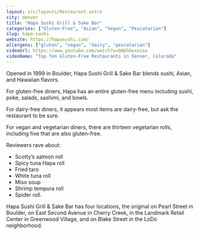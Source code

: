 ```yaml
---
layout: src/layouts/Restaurant.astro
city: denver
title: "Hapa Sushi Grill & Sake Bar"
categories: ["Gluten-Free", "Asian", "Vegan", "Pescatarian"]
slug: hapa-sushi
website: https://hapasushi.com/
allergens: ["gluten", "vegan", "dairy", "pescatarian"]
videoUrl: https://www.youtube.com/watch?v=bNbhGexozas
videoName: "Top Ten Gluten-Free Restaurants in Denver, Colorado"
---
```


Opened in 1999 in Boulder, Hapa Sushi Grill & Sake Bar blends sushi, Asian, and Hawaiian flavors.

For gluten-free diners, Hapa has an entire gluten-free menu including sushi, poke, salads, sashimi, and bowls.

For dairy-free diners, it appears most items are dairy-free, but ask the restaurant to be sure.

For vegan and vegetarian diners, there are thirteen vegetarian rolls, including five that are also gluten-free.

Reviewers rave about:
* Scotty’s salmon roll
* Spicy tuna Hapa roll
* Fried taro
* White tuna roll
* Miso soup
* Shrimp tempura roll
* Spider roll.

Hapa Sushi Grill & Sake Bar has four locations, the original on Pearl Street in Boulder, on East Second Avenue in Cherry Creek, in the Landmark Retail Center in Greenwood Village, and on Blake Street in the LoDo neighborhood.
